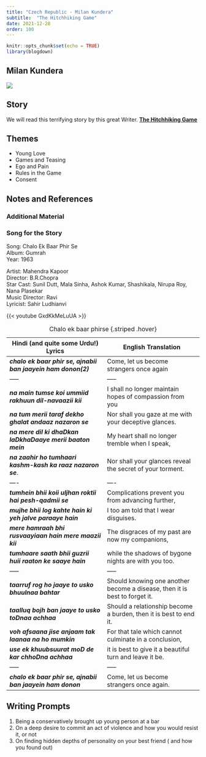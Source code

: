 ```yaml
---
title: "Czech Republic - Milan Kundera"
subtitle:  "The Hitchhiking Game"
date: 2021-12-28
order: 100
---
```


```r
knitr::opts_chunk$set(echo = TRUE)
library(blogdown)
```

## Milan Kundera

![](featured.jpg)

## Story

We will read this terrifying story by this great Writer. <u>[**The Hitchhiking Game**](/pdf/ISTW/MilanKundera-hitchhiking.pdf)</u>

## Themes

-   Young Love
-   Games and Teasing
-   Ego and Pain
-   Rules in the Game
-   Consent

## Notes and References

### Additional Material

### Song for the Story

Song: Chalo Ek Baar Phir Se\
Album: Gumrah\
Year: 1963

Artist: Mahendra Kapoor\
Director: B.R.Chopra\
Star Cast: Sunil Dutt, Mala Sinha, Ashok Kumar, Shashikala, Nirupa Roy, Nana Plasekar\
Music Director: Ravi\
Lyricist: Sahir Ludhianvi

{{< youtube GxdKkMeLuUA >}}

| Hindi (and quite some Urdu!) Lyrics                           | English Translation                                                        |
|---------------------------------------------------------------------------------------------------------------------------------------------------------------------------------------------------------------------------------------------------------------------------------------------------------------------------------------------------------------------------------------------------------------------------------------------------------------------------------------------------------------------------------------------------------------------------------------------------------------------------------------------------------------------------------------------------------------------------------------------------------------------------------------------------------------------------------------------------------------------------------------------------------------------------------------------------------------------------------------------------------------------------------------------------------------------------------------------------------------------------------------------------------------------------------------------------------------------------------------------------------------------------------------------------------------------------------------------------------------------------------------------------------------------------------------------------------------------------------------------------------------------------------------------------------------------------------------------------------------------------------------------------------------------------------------------------------------------------------------------------------------------------------------------------------------------------------------------------------------------------------------------------------------------------------------------------------------------------------------|---------------------------------------------------------------------------------------------------------------------------------------------------------------------------------------------------------------------------------------------------------------------------------------------------------------------------------------------------------------------------------------------------------------------------------------------------------------------------------------------------------------------------------------------------------------------------------------------------------------------------------------------------------------------------------------------------------------------------------------------------------------------------------------------------------------------------------------------------------------------------------------------------------------------------------------------------------------------------------------------------------------------------------------------------------------------------------------------------------------------------------------------------------------------------------------------------------------------------------------------------------------------------------------------------------------------------------------------------------------------------------------------------------------------------------------------------------------------------------------------------------------------------------------------------------------------------------------------------------------------------------------------------------------------------------------------------------------------------------------------------------------------------------------------------------------------------------------------------------------------------------------------------------------------------------------------------------------------------|
| ***chalo ek baar phir se, ajnabii ban jaayein ham donon(2)*** | Come, let us become strangers once again                                   |
| -----                                                         | -----                                                                      |
| ***na main tumse koi ummiid rakhuun dil-navaazii kii***       | I shall no longer maintain hopes of compassion from you                    |
| ***na tum merii taraf dekho ghalat andaaz nazaron se***       | Nor shall you gaze at me with your deceptive glances.                      |
| ***na mere dil ki dhaDkan laDkhaDaaye merii baaton mein***    | My heart shall no longer tremble when I speak,                             |
| ***na zaahir ho tumhaari kashm-kash ka raaz nazaron se***.    | Nor shall your glances reveal the secret of your torment.                  |
| ----                                                          | ----                                                                       |
| ***tumhein bhii koii uljhan roktii hai pesh-qadmii se***      | Complications prevent you from advancing further,                          |
| ***mujhe bhii log kahte hain ki yeh jalve paraaye hain***     | I too am told that I wear disguises.                                       |
| ***mere hamraah bhi rusvaayiaan hain mere maazii kii***       | The disgraces of my past are now my companions,                            |
| ***tumhaare saath bhii guzrii huii raaton ke saaye hain***    | while the shadows of bygone nights are with you too.                       |
| -----                                                         | -----                                                                      |
| ***taarruf rog ho jaaye to usko bhuulnaa bahtar***            | Should knowing one another become a disease, then it is best to forget it. |
| ***taalluq bojh ban jaaye to usko toDnaa achhaa***            | Should a relationship become a burden, then it is best to end it.          |
| ***voh afsaana jise anjaam tak laanaa na ho mumkin***         | For that tale which cannot culminate in a conclusion,                      |
| ***use ek khuubsuurat moD de kar chhoDna achhaa***            | it is best to give it a beautiful turn and leave it be.                    |
| -----                                                         | -----                                                                      |
| ***chalo ek baar phir se, ajnabii ban jaayein ham donon***    | Come, let us become strangers once again.                                  |

: Chalo ek baar phirse {.striped .hover}

## Writing Prompts

1)  Being a conservatively brought up young person at a bar
2)  On a deep desire to commit an act of violence and how you would resist it, or not
3)  On finding hidden depths of personality on your best friend ( and how you found out)
